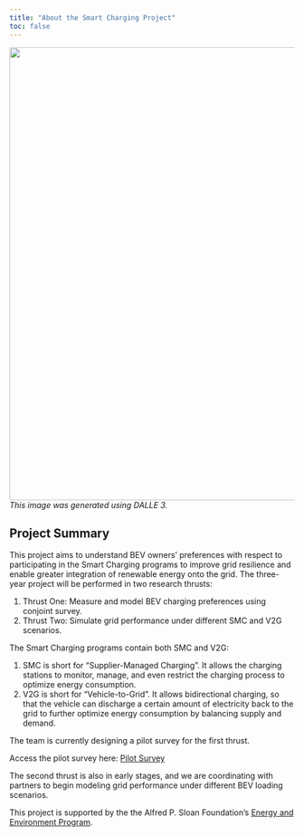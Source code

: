 ```yaml
---
title: "About the Smart Charging Project"
toc: false
---
```


![](/figs/about.jpeg){fig-align="center" width="800"} [*This image was generated using DALLE 3.*]{.aside}

## Project Summary

This project aims to understand BEV owners' preferences with respect to participating in the Smart Charging programs to improve grid resilience and enable greater integration of renewable energy onto the grid. The three-year project will be performed in two research thrusts:

1.  Thrust One: Measure and model BEV charging preferences using conjoint survey.
2.  Thrust Two: Simulate grid performance under different SMC and V2G scenarios.

The Smart Charging programs contain both SMC and V2G:

1.  SMC is short for "Supplier-Managed Charging". It allows the charging stations to monitor, manage, and even restrict the charging process to optimize energy consumption.
2.  V2G is short for "Vehicle-to-Grid". It allows bidirectional charging, so that the vehicle can discharge a certain amount of electricity back to the grid to further optimize energy consumption by balancing supply and demand.

The team is currently designing a pilot survey for the first thrust.

Access the pilot survey here: <a href="http://bevconjoint.formr.org" class="btn btn-primary btn-sm" role="button"> Pilot Survey </a>

The second thrust is also in early stages, and we are coordinating with partners to begin modeling grid performance under different BEV loading scenarios.

This project is supported by the the Alfred P. Sloan Foundation's [Energy and Environment Program](https://sloan.org/programs/research/energy-and-environment).
